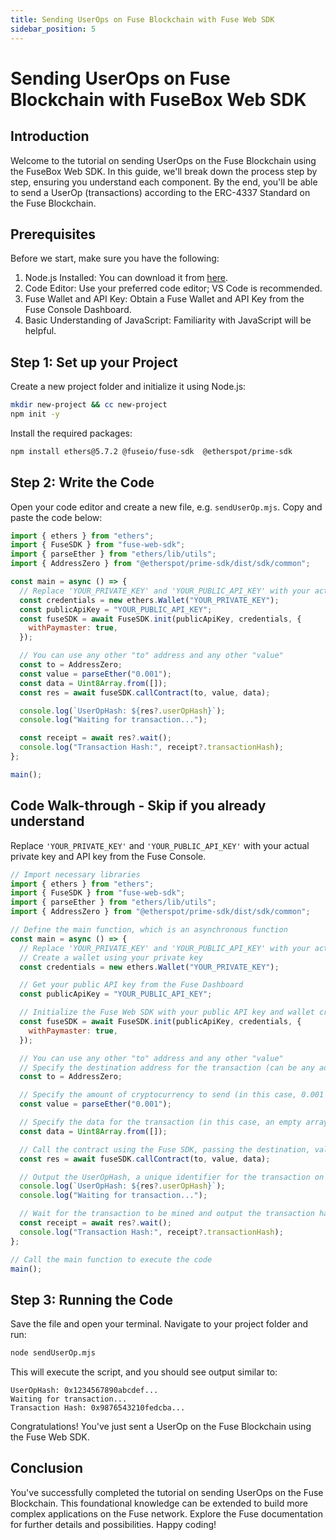 ```yaml
---
title: Sending UserOps on Fuse Blockchain with Fuse Web SDK
sidebar_position: 5
---
```


# Sending UserOps on Fuse Blockchain with FuseBox Web SDK

## Introduction

Welcome to the tutorial on sending UserOps on the Fuse Blockchain using the FuseBox Web SDK. In this guide, we'll break down the process step by step, ensuring you understand each component. By the end, you'll be able to send a UserOp (transactions) according to the ERC-4337 Standard on the Fuse Blockchain.

## Prerequisites

Before we start, make sure you have the following:

1. Node.js Installed: You can download it from [here](https://nodejs.org/).
2. Code Editor: Use your preferred code editor; VS Code is recommended.
3. Fuse Wallet and API Key: Obtain a Fuse Wallet and API Key from the Fuse Console Dashboard.
4. Basic Understanding of JavaScript: Familiarity with JavaScript will be helpful.

## Step 1: Set up your Project

Create a new project folder and initialize it using Node.js:

```bash
mkdir new-project && cc new-project
npm init -y
```

Install the required packages:

```bash
npm install ethers@5.7.2 @fuseio/fuse-sdk  @etherspot/prime-sdk
```

## Step 2: Write the Code

Open your code editor and create a new file, e.g. `sendUserOp.mjs`. Copy and paste the code below:

```javascript
import { ethers } from "ethers";
import { FuseSDK } from "fuse-web-sdk";
import { parseEther } from "ethers/lib/utils";
import { AddressZero } from "@etherspot/prime-sdk/dist/sdk/common";

const main = async () => {
  // Replace 'YOUR_PRIVATE_KEY' and 'YOUR_PUBLIC_API_KEY' with your actual private key and API key
  const credentials = new ethers.Wallet("YOUR_PRIVATE_KEY");
  const publicApiKey = "YOUR_PUBLIC_API_KEY";
  const fuseSDK = await FuseSDK.init(publicApiKey, credentials, {
    withPaymaster: true,
  });

  // You can use any other "to" address and any other "value"
  const to = AddressZero;
  const value = parseEther("0.001");
  const data = Uint8Array.from([]);
  const res = await fuseSDK.callContract(to, value, data);

  console.log(`UserOpHash: ${res?.userOpHash}`);
  console.log("Waiting for transaction...");

  const receipt = await res?.wait();
  console.log("Transaction Hash:", receipt?.transactionHash);
};

main();
```

## Code Walk-through - Skip if you already understand

Replace `'YOUR_PRIVATE_KEY'` and `'YOUR_PUBLIC_API_KEY'` with your actual private key and API key from the Fuse Console.

```javascript
// Import necessary libraries
import { ethers } from "ethers";
import { FuseSDK } from "fuse-web-sdk";
import { parseEther } from "ethers/lib/utils";
import { AddressZero } from "@etherspot/prime-sdk/dist/sdk/common";

// Define the main function, which is an asynchronous function
const main = async () => {
  // Replace 'YOUR_PRIVATE_KEY' and 'YOUR_PUBLIC_API_KEY' with your actual private key and API key
  // Create a wallet using your private key
  const credentials = new ethers.Wallet("YOUR_PRIVATE_KEY");

  // Get your public API key from the Fuse Dashboard
  const publicApiKey = "YOUR_PUBLIC_API_KEY";

  // Initialize the Fuse Web SDK with your public API key and wallet credentials
  const fuseSDK = await FuseSDK.init(publicApiKey, credentials, {
    withPaymaster: true,
  });

  // You can use any other "to" address and any other "value"
  // Specify the destination address for the transaction (can be any address, even an empty one)
  const to = AddressZero;

  // Specify the amount of cryptocurrency to send (in this case, 0.001 Ether)
  const value = parseEther("0.001");

  // Specify the data for the transaction (in this case, an empty array)
  const data = Uint8Array.from([]);

  // Call the contract using the Fuse SDK, passing the destination, value, and data
  const res = await fuseSDK.callContract(to, value, data);

  // Output the UserOpHash, a unique identifier for the transaction on the Fuse network
  console.log(`UserOpHash: ${res?.userOpHash}`);
  console.log("Waiting for transaction...");

  // Wait for the transaction to be mined and output the transaction hash
  const receipt = await res?.wait();
  console.log("Transaction Hash:", receipt?.transactionHash);
};

// Call the main function to execute the code
main();
```

## Step 3: Running the Code

Save the file and open your terminal. Navigate to your project folder and run:

```bash
node sendUserOp.mjs
```

This will execute the script, and you should see output similar to:

```
UserOpHash: 0x1234567890abcdef...
Waiting for transaction...
Transaction Hash: 0x9876543210fedcba...
```

Congratulations! You've just sent a UserOp on the Fuse Blockchain using the Fuse Web SDK.

## Conclusion

You've successfully completed the tutorial on sending UserOps on the Fuse Blockchain. This foundational knowledge can be extended to build more complex applications on the Fuse network. Explore the Fuse documentation for further details and possibilities. Happy coding!
